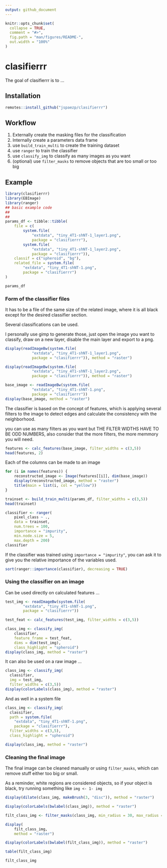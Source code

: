 ```yaml
---
output: github_document
---
```


<!-- README.md is generated from README.Rmd. Please edit that file -->

```r
knitr::opts_chunk$set(
  collapse = TRUE,
  comment = "#>",
  fig.path = "man/figures/README-",
  out.width = "100%"
)
```

# clasifierrr

<!-- badges: start -->
<!-- badges: end -->

The goal of clasifierrr is to ...

## Installation

``` r
remotes::install_github("jspaezp/clasifierrr")
```

## Workflow

1. Externally create the masking files for the classification
1. Internally create a parameters data frame
1. use `build_train_multi` to create the training dataset
1. use `ranger` to train the classifier
1. use `classify_img` to classify as many images as you want
1. (optional) use `filter_masks` to remove objects that are too small or too big

## Example

```r
library(clasifierrr)
library(EBImage)
library(ranger)
## basic example code
## 
## 
params_df <- tibble::tibble(
    file = c(
        system.file(
            "extdata", "tiny_4T1-shNT-1_layer1.png",
            package = "clasifierrr"),
        system.file(
            "extdata", "tiny_4T1-shNT-1_layer2.png",
            package = "clasifierrr")),
    classif = c("spheroid", "bg"),
    related_file = system.file(
        "extdata", "tiny_4T1-shNT-1.png",
        package = "clasifierrr")
)

params_df
```

### Form of the classifier files

It has to be a file of the same size of the related image, where it is all black
except for the desired classifier section.

Several classifications can be used.

I personally use gimp to generate those, just open the image you want to 
classify, draw on a new layer, disable the main layer and export to a png.

```r
display(readImageBw(system.file(
            "extdata", "tiny_4T1-shNT-1_layer1.png",
            package = "clasifierrr")), method = "raster")

display(readImageBw(system.file(
            "extdata", "tiny_4T1-shNT-1_layer2.png",
            package = "clasifierrr")), method = "raster")

base_image <- readImageBw(system.file(
            "extdata", "tiny_4T1-shNT-1.png",
            package = "clasifierrr"))
display(base_image, method = "raster")
```


The classifier is based on the concept of features, which is applying several
filters to the image to detect edges and calculate the consistency with the
neighborhood.

you can use as many filters as you want but
THE FILTER WIDTHS HAVE TO BE ODD NUMBERS, also consider that the more filters,
the more memmory you will need.

```r
features <- calc_features(base_image, filter_widths = c(3,5))
head(features, 2)
```


Each of the columns can be made to an image

```r
for (i in names(features)) {
    reconstructed_image <- Image(features[[i]], dim(base_image))
    display(reconstructed_image, method = "raster")
    title(main = list(i, col = "yellow"))
}
```



```r
trainset <- build_train_multi(params_df, filter_widths = c(3,5))
head(trainset)
```


```r
classifier <- ranger(
    pixel_class ~ .,
    data = trainset, 
    num.trees = 100, 
    importance = "impurity", 
    min.node.size = 5, 
    max.depth = 200)
classifier

```

If the classifier was trained using `importance = "impurity"`, you can ask it
to give you the relative importance of the variables used.

```r
sort(ranger::importance(classifier), decreasing = TRUE)
```

### Using the classifier on an image

Can be used directly on calculated features ...

```r
test_img <- readImageBw(system.file(
        "extdata", "tiny_4T1-shNT-1.png",
        package = "clasifierrr"))

test_feat <- calc_features(test_img, filter_widths = c(3,5))

class_img <- classify_img(
    classifier, 
    feature_frame = test_feat, 
    dims = dim(test_img), 
    class_highlight = "spheroid")
display(class_img, method = "raster")
```

It can also be used on a raw image ...

```r
class_img <- classify_img(
  classifier, 
  img = test_img, 
  filter_widths = c(3,5))
display(colorLabels(class_img), method = "raster")
```

And as well in a system file

```r
class_img <- classify_img(
  classifier,
  path = system.file(
    "extdata", "tiny_4T1-shNT-1.png",
    package = "clasifierrr"),
  filter_widths = c(3,5), 
  class_highlight = "spheroid")

display(class_img, method = "raster")
```

### Cleaning the final image

The final image can be cleaned manually or using `filter_masks`,
which can remove stuff either too big or small.

As a reminder, white regions are considered objects, so if your object is black,
try running something like `img <- 1- img`

```r
display(dilate(class_img, makeBrush(3, "disc")), method = "raster")
```

```r
display(colorLabels(bwlabel(class_img)), method = "raster")
```


```r
filt_class_img <- filter_masks(class_img, min_radius = 30, max_radius = 1000)

display(
    filt_class_img,
    method = "raster")

display(colorLabels(bwlabel(filt_class_img)), method = "raster")

table(filt_class_img)

filt_class_img
```

